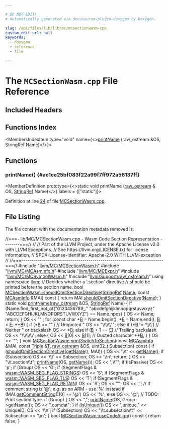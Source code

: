 ```yaml
---

# DO NOT EDIT!
# Automatically generated via docusaurus-plugin-doxygen by Doxygen.

slug: /api/files/lib/lib/mc/mcsectionwasm-cpp
custom_edit_url: null
keywords:
  - doxygen
  - reference
  - file

---
```





# The `MCSectionWasm.cpp` File Reference

<DoxygenPage pluginConfig={pluginConfig}>



## Included Headers

<IncludesList>
<IncludesListItem
  filePath="llvm/MC/MCSectionWasm.h"
  permalink="/docs/api/files/include/include/llvm/include/llvm/mc/mcsectionwasm-h"
  isLocal="true" />
<IncludesListItem
  filePath="llvm/MC/MCAsmInfo.h"
  permalink="/docs/api/files/include/include/llvm/include/llvm/mc/mcasminfo-h"
  isLocal="true" />
<IncludesListItem
  filePath="llvm/MC/MCExpr.h"
  permalink="/docs/api/files/include/include/llvm/include/llvm/mc/mcexpr-h"
  isLocal="true" />
<IncludesListItem
  filePath="llvm/MC/MCSymbolWasm.h"
  permalink="/docs/api/files/include/include/llvm/include/llvm/mc/mcsymbolwasm-h"
  isLocal="true" />
<IncludesListItem
  filePath="llvm/Support/raw_ostream.h"
  permalink="/docs/api/files/include/include/llvm/include/llvm/support/raw-ostream-h"
  isLocal="true" />
</IncludesList>

## Functions Index

<MembersIndex>

<MembersIndexItem
  type="void"
  name={<><a href="#ae1ee25bf083f22a99f7ff972a56137ff">printName</a> (raw&#95;ostream &amp;OS, StringRef Name)</>}>
</MembersIndexItem>

</MembersIndex>


<SectionDefinition>

## Functions

### printName() {#ae1ee25bf083f22a99f7ff972a56137ff}

<MemberDefinition
  prototype={<>static void printName (<a href="/docs/api/classes/llvm/raw-ostream">raw&#95;ostream</a> &amp; OS, <a href="/docs/api/classes/llvm/stringref">StringRef</a> Name)</>}
  labels = {["static"]}>

Definition at line <a href="#l00024">24</a> of file <a href="/docs/api/files/lib/lib/mc/mcsectionwasm-cpp">MCSectionWasm.cpp</a>.
</MemberDefinition>

</SectionDefinition>

## File Listing

The file content with the documentation metadata removed is:

<ProgramListing>

<Link id="l00001" /><CodeLine lineNumber="1"><span class="doxyHighlightComment">//===- lib/MC/MCSectionWasm.cpp - Wasm Code Section Representation --------===//</span></CodeLine>
<Link id="l00002" /><CodeLine lineNumber="2"><span class="doxyHighlightComment">//</span></CodeLine>
<Link id="l00003" /><CodeLine lineNumber="3"><span class="doxyHighlightComment">// Part of the LLVM Project, under the Apache License v2.0 with LLVM Exceptions.</span></CodeLine>
<Link id="l00004" /><CodeLine lineNumber="4"><span class="doxyHighlightComment">// See https://llvm.org/LICENSE.txt for license information.</span></CodeLine>
<Link id="l00005" /><CodeLine lineNumber="5"><span class="doxyHighlightComment">// SPDX-License-Identifier: Apache-2.0 WITH LLVM-exception</span></CodeLine>
<Link id="l00006" /><CodeLine lineNumber="6"><span class="doxyHighlightComment">//</span></CodeLine>
<Link id="l00007" /><CodeLine lineNumber="7"><span class="doxyHighlightComment">//===----------------------------------------------------------------------===//</span></CodeLine>
<Link id="l00008" /><CodeLine lineNumber="8"></CodeLine>
<Link id="l00009" /><CodeLine lineNumber="9"><span class="doxyHighlightPreprocessor">#include &quot;<a href="/docs/api/files/include/include/llvm/include/llvm/mc/mcsectionwasm-h">llvm/MC/MCSectionWasm.h</a>&quot;</span></CodeLine>
<Link id="l00010" /><CodeLine lineNumber="10"><span class="doxyHighlightPreprocessor">#include &quot;<a href="/docs/api/files/include/include/llvm/include/llvm/mc/mcasminfo-h">llvm/MC/MCAsmInfo.h</a>&quot;</span></CodeLine>
<Link id="l00011" /><CodeLine lineNumber="11"><span class="doxyHighlightPreprocessor">#include &quot;<a href="/docs/api/files/include/include/llvm/include/llvm/mc/mcexpr-h">llvm/MC/MCExpr.h</a>&quot;</span></CodeLine>
<Link id="l00012" /><CodeLine lineNumber="12"><span class="doxyHighlightPreprocessor">#include &quot;<a href="/docs/api/files/include/include/llvm/include/llvm/mc/mcsymbolwasm-h">llvm/MC/MCSymbolWasm.h</a>&quot;</span></CodeLine>
<Link id="l00013" /><CodeLine lineNumber="13"><span class="doxyHighlightPreprocessor">#include &quot;<a href="/docs/api/files/include/include/llvm/include/llvm/support/raw-ostream-h">llvm/Support/raw&#95;ostream.h</a>&quot;</span></CodeLine>
<Link id="l00014" /><CodeLine lineNumber="14"></CodeLine>
<Link id="l00015" /><CodeLine lineNumber="15"><span class="doxyHighlightKeyword">using namespace </span><span class="doxyHighlight"><a href="/docs/api/namespaces/llvm">llvm</a>;</span></CodeLine>
<Link id="l00016" /><CodeLine lineNumber="16"></CodeLine>
<Link id="l00017" /><CodeLine lineNumber="17"><span class="doxyHighlightComment">// Decides whether a &#39;.section&#39; directive</span></CodeLine>
<Link id="l00018" /><CodeLine lineNumber="18"><span class="doxyHighlightComment">// should be printed before the section name.</span></CodeLine>
<Link id="l00019" /><CodeLine lineNumber="19" lineLink="/docs/api/classes/llvm/mcsectionwasm/#a762403a6aa5b0c887129edbb4a008807"><span class="doxyHighlightKeywordType">bool</span><span class="doxyHighlight"> <a href="/docs/api/classes/llvm/mcsectionwasm/#a762403a6aa5b0c887129edbb4a008807">MCSectionWasm::shouldOmitSectionDirective</a>(<a href="/docs/api/classes/llvm/stringref">StringRef</a> <a href="/docs/api/classes/llvm/mcsection/#a93cf15fffef6e58ff9e85810de335dfe">Name</a>,</span></CodeLine>
<Link id="l00020" /><CodeLine lineNumber="20"><span class="doxyHighlight">                                               </span><span class="doxyHighlightKeyword">const</span><span class="doxyHighlight"> <a href="/docs/api/classes/llvm/mcasminfo">MCAsmInfo</a> &amp;MAI)</span><span class="doxyHighlightKeyword"> const </span><span class="doxyHighlight">&#123;</span></CodeLine>
<Link id="l00021" /><CodeLine lineNumber="21"><span class="doxyHighlight">  </span><span class="doxyHighlightKeywordFlow">return</span><span class="doxyHighlight"> MAI.<a href="/docs/api/classes/llvm/mcasminfo/#aac7daa6624215575aaf2642545bfd9bf">shouldOmitSectionDirective</a>(<a href="/docs/api/classes/llvm/mcsection/#a93cf15fffef6e58ff9e85810de335dfe">Name</a>);</span></CodeLine>
<Link id="l00022" /><CodeLine lineNumber="22"><span class="doxyHighlight">&#125;</span></CodeLine>
<Link id="l00023" /><CodeLine lineNumber="23"></CodeLine>
<Link id="l00024" /><CodeLine lineNumber="24" lineLink="#ae1ee25bf083f22a99f7ff972a56137ff"><span class="doxyHighlightKeyword">static</span><span class="doxyHighlight"> </span><span class="doxyHighlightKeywordType">void</span><span class="doxyHighlight"> <a href="/docs/api/files/lib/lib/mc/mcsectionelf-cpp/#ae1ee25bf083f22a99f7ff972a56137ff">printName</a>(<a href="/docs/api/classes/llvm/raw-ostream">raw&#95;ostream</a> &amp;OS, <a href="/docs/api/classes/llvm/stringref">StringRef</a> Name) &#123;</span></CodeLine>
<Link id="l00025" /><CodeLine lineNumber="25"><span class="doxyHighlight">  </span><span class="doxyHighlightKeywordFlow">if</span><span class="doxyHighlight"> (Name.find&#95;first&#95;not&#95;of(</span><span class="doxyHighlightStringLiteral">&quot;0123456789&#95;.&quot;</span></CodeLine>
<Link id="l00026" /><CodeLine lineNumber="26"><span class="doxyHighlight">                             </span><span class="doxyHighlightStringLiteral">&quot;abcdefghijklmnopqrstuvwxyz&quot;</span></CodeLine>
<Link id="l00027" /><CodeLine lineNumber="27"><span class="doxyHighlight">                             </span><span class="doxyHighlightStringLiteral">&quot;ABCDEFGHIJKLMNOPQRSTUVWXYZ&quot;</span><span class="doxyHighlight">) == Name.npos) &#123;</span></CodeLine>
<Link id="l00028" /><CodeLine lineNumber="28"><span class="doxyHighlight">    OS &lt;&lt; Name;</span></CodeLine>
<Link id="l00029" /><CodeLine lineNumber="29"><span class="doxyHighlight">    </span><span class="doxyHighlightKeywordFlow">return</span><span class="doxyHighlight">;</span></CodeLine>
<Link id="l00030" /><CodeLine lineNumber="30"><span class="doxyHighlight">  &#125;</span></CodeLine>
<Link id="l00031" /><CodeLine lineNumber="31"><span class="doxyHighlight">  OS &lt;&lt; </span><span class="doxyHighlightCharLiteral">&#39;&quot;&#39;</span><span class="doxyHighlight">;</span></CodeLine>
<Link id="l00032" /><CodeLine lineNumber="32"><span class="doxyHighlight">  </span><span class="doxyHighlightKeywordFlow">for</span><span class="doxyHighlight"> (</span><span class="doxyHighlightKeyword">const</span><span class="doxyHighlight"> </span><span class="doxyHighlightKeywordType">char</span><span class="doxyHighlight"> &#42;<a href="/docs/api/files/lib/lib/ir/builtingcs-cpp/#ae76959fe811ba090de4cba69ac00f1da">B</a> = Name.begin(), &#42;<a href="/docs/api/files/lib/lib/ir/builtingcs-cpp/#abb2b3a60ccc38a28239e19a1646e0c8a">E</a> = Name.end(); <a href="/docs/api/files/lib/lib/ir/builtingcs-cpp/#ae76959fe811ba090de4cba69ac00f1da">B</a> &lt; <a href="/docs/api/files/lib/lib/ir/builtingcs-cpp/#abb2b3a60ccc38a28239e19a1646e0c8a">E</a>; ++<a href="/docs/api/files/lib/lib/ir/builtingcs-cpp/#ae76959fe811ba090de4cba69ac00f1da">B</a>) &#123;</span></CodeLine>
<Link id="l00033" /><CodeLine lineNumber="33"><span class="doxyHighlight">    </span><span class="doxyHighlightKeywordFlow">if</span><span class="doxyHighlight"> (&#42;<a href="/docs/api/files/lib/lib/ir/builtingcs-cpp/#ae76959fe811ba090de4cba69ac00f1da">B</a> == </span><span class="doxyHighlightCharLiteral">&#39;&quot;&#39;</span><span class="doxyHighlight">) </span><span class="doxyHighlightComment">// Unquoted &quot;</span></CodeLine>
<Link id="l00034" /><CodeLine lineNumber="34"><span class="doxyHighlight">      OS &lt;&lt; </span><span class="doxyHighlightStringLiteral">&quot;\\\\\\&quot;&quot;</span><span class="doxyHighlight">;</span></CodeLine>
<Link id="l00035" /><CodeLine lineNumber="35"><span class="doxyHighlight">    </span><span class="doxyHighlightKeywordFlow">else</span><span class="doxyHighlight"> </span><span class="doxyHighlightKeywordFlow">if</span><span class="doxyHighlight"> (&#42;<a href="/docs/api/files/lib/lib/ir/builtingcs-cpp/#ae76959fe811ba090de4cba69ac00f1da">B</a> != </span><span class="doxyHighlightCharLiteral">&#39;\\\\&#39;</span><span class="doxyHighlight">) </span><span class="doxyHighlightComment">// Neither &quot; or backslash</span></CodeLine>
<Link id="l00036" /><CodeLine lineNumber="36"><span class="doxyHighlight">      OS &lt;&lt; &#42;<a href="/docs/api/files/lib/lib/ir/builtingcs-cpp/#ae76959fe811ba090de4cba69ac00f1da">B</a>;</span></CodeLine>
<Link id="l00037" /><CodeLine lineNumber="37"><span class="doxyHighlight">    </span><span class="doxyHighlightKeywordFlow">else</span><span class="doxyHighlight"> </span><span class="doxyHighlightKeywordFlow">if</span><span class="doxyHighlight"> (<a href="/docs/api/files/lib/lib/ir/builtingcs-cpp/#ae76959fe811ba090de4cba69ac00f1da">B</a> + 1 == <a href="/docs/api/files/lib/lib/ir/builtingcs-cpp/#abb2b3a60ccc38a28239e19a1646e0c8a">E</a>) </span><span class="doxyHighlightComment">// Trailing backslash</span></CodeLine>
<Link id="l00038" /><CodeLine lineNumber="38"><span class="doxyHighlight">      OS &lt;&lt; </span><span class="doxyHighlightStringLiteral">&quot;\\\\\\\\&quot;</span><span class="doxyHighlight">;</span></CodeLine>
<Link id="l00039" /><CodeLine lineNumber="39"><span class="doxyHighlight">    </span><span class="doxyHighlightKeywordFlow">else</span><span class="doxyHighlight"> &#123;</span></CodeLine>
<Link id="l00040" /><CodeLine lineNumber="40"><span class="doxyHighlight">      OS &lt;&lt; <a href="/docs/api/files/lib/lib/ir/builtingcs-cpp/#ae76959fe811ba090de4cba69ac00f1da">B</a>&#91;0&#93; &lt;&lt; <a href="/docs/api/files/lib/lib/ir/builtingcs-cpp/#ae76959fe811ba090de4cba69ac00f1da">B</a>&#91;1&#93;; </span><span class="doxyHighlightComment">// Quoted character</span></CodeLine>
<Link id="l00041" /><CodeLine lineNumber="41"><span class="doxyHighlight">      ++<a href="/docs/api/files/lib/lib/ir/builtingcs-cpp/#ae76959fe811ba090de4cba69ac00f1da">B</a>;</span></CodeLine>
<Link id="l00042" /><CodeLine lineNumber="42"><span class="doxyHighlight">    &#125;</span></CodeLine>
<Link id="l00043" /><CodeLine lineNumber="43"><span class="doxyHighlight">  &#125;</span></CodeLine>
<Link id="l00044" /><CodeLine lineNumber="44"><span class="doxyHighlight">  OS &lt;&lt; </span><span class="doxyHighlightCharLiteral">&#39;&quot;&#39;</span><span class="doxyHighlight">;</span></CodeLine>
<Link id="l00045" /><CodeLine lineNumber="45"><span class="doxyHighlight">&#125;</span></CodeLine>
<Link id="l00046" /><CodeLine lineNumber="46"></CodeLine>
<Link id="l00047" /><CodeLine lineNumber="47" lineLink="/docs/api/classes/llvm/mcsectionwasm/#a7dde3ab7501ba49c539fd851003d5e40"><span class="doxyHighlightKeywordType">void</span><span class="doxyHighlight"> <a href="/docs/api/classes/llvm/mcsectionwasm/#a7dde3ab7501ba49c539fd851003d5e40">MCSectionWasm::printSwitchToSection</a>(</span><span class="doxyHighlightKeyword">const</span><span class="doxyHighlight"> <a href="/docs/api/classes/llvm/mcasminfo">MCAsmInfo</a> &amp;MAI, </span><span class="doxyHighlightKeyword">const</span><span class="doxyHighlight"> <a href="/docs/api/classes/llvm/triple">Triple</a> &amp;<a href="/docs/api/files/lib/lib/target/lib/target/mips/mips16isellowering-cpp/#a0acb682b8260ab1c60b918599864e2e5">T</a>,</span></CodeLine>
<Link id="l00048" /><CodeLine lineNumber="48"><span class="doxyHighlight">                                         <a href="/docs/api/classes/llvm/raw-ostream">raw&#95;ostream</a> &amp;OS,</span></CodeLine>
<Link id="l00049" /><CodeLine lineNumber="49"><span class="doxyHighlight">                                         uint32&#95;t Subsection)</span><span class="doxyHighlightKeyword"> const </span><span class="doxyHighlight">&#123;</span></CodeLine>
<Link id="l00050" /><CodeLine lineNumber="50"></CodeLine>
<Link id="l00051" /><CodeLine lineNumber="51"><span class="doxyHighlight">  </span><span class="doxyHighlightKeywordFlow">if</span><span class="doxyHighlight"> (<a href="/docs/api/classes/llvm/mcsectionwasm/#a762403a6aa5b0c887129edbb4a008807">shouldOmitSectionDirective</a>(<a href="/docs/api/classes/llvm/mcsection/#aac4366cca0c8d3cd472a02a71f4aa34c">getName</a>(), MAI)) &#123;</span></CodeLine>
<Link id="l00052" /><CodeLine lineNumber="52"><span class="doxyHighlight">    OS &lt;&lt; </span><span class="doxyHighlightCharLiteral">&#39;\\t&#39;</span><span class="doxyHighlight"> &lt;&lt; <a href="/docs/api/classes/llvm/mcsection/#aac4366cca0c8d3cd472a02a71f4aa34c">getName</a>();</span></CodeLine>
<Link id="l00053" /><CodeLine lineNumber="53"><span class="doxyHighlight">    </span><span class="doxyHighlightKeywordFlow">if</span><span class="doxyHighlight"> (Subsection)</span></CodeLine>
<Link id="l00054" /><CodeLine lineNumber="54"><span class="doxyHighlight">      OS &lt;&lt; </span><span class="doxyHighlightCharLiteral">&#39;\\t&#39;</span><span class="doxyHighlight"> &lt;&lt; Subsection;</span></CodeLine>
<Link id="l00055" /><CodeLine lineNumber="55"><span class="doxyHighlight">    OS &lt;&lt; </span><span class="doxyHighlightCharLiteral">&#39;\\n&#39;</span><span class="doxyHighlight">;</span></CodeLine>
<Link id="l00056" /><CodeLine lineNumber="56"><span class="doxyHighlight">    </span><span class="doxyHighlightKeywordFlow">return</span><span class="doxyHighlight">;</span></CodeLine>
<Link id="l00057" /><CodeLine lineNumber="57"><span class="doxyHighlight">  &#125;</span></CodeLine>
<Link id="l00058" /><CodeLine lineNumber="58"></CodeLine>
<Link id="l00059" /><CodeLine lineNumber="59"><span class="doxyHighlight">  OS &lt;&lt; </span><span class="doxyHighlightStringLiteral">&quot;\\t.section\\t&quot;</span><span class="doxyHighlight">;</span></CodeLine>
<Link id="l00060" /><CodeLine lineNumber="60"><span class="doxyHighlight">  <a href="/docs/api/files/lib/lib/mc/mcsectionelf-cpp/#ae1ee25bf083f22a99f7ff972a56137ff">printName</a>(OS, <a href="/docs/api/classes/llvm/mcsection/#aac4366cca0c8d3cd472a02a71f4aa34c">getName</a>());</span></CodeLine>
<Link id="l00061" /><CodeLine lineNumber="61"><span class="doxyHighlight">  OS &lt;&lt; </span><span class="doxyHighlightStringLiteral">&quot;,\\&quot;&quot;</span><span class="doxyHighlight">;</span></CodeLine>
<Link id="l00062" /><CodeLine lineNumber="62"></CodeLine>
<Link id="l00063" /><CodeLine lineNumber="63"><span class="doxyHighlight">  </span><span class="doxyHighlightKeywordFlow">if</span><span class="doxyHighlight"> (IsPassive)</span></CodeLine>
<Link id="l00064" /><CodeLine lineNumber="64"><span class="doxyHighlight">    OS &lt;&lt; </span><span class="doxyHighlightCharLiteral">&#39;p&#39;</span><span class="doxyHighlight">;</span></CodeLine>
<Link id="l00065" /><CodeLine lineNumber="65"><span class="doxyHighlight">  </span><span class="doxyHighlightKeywordFlow">if</span><span class="doxyHighlight"> (Group)</span></CodeLine>
<Link id="l00066" /><CodeLine lineNumber="66"><span class="doxyHighlight">    OS &lt;&lt; </span><span class="doxyHighlightCharLiteral">&#39;G&#39;</span><span class="doxyHighlight">;</span></CodeLine>
<Link id="l00067" /><CodeLine lineNumber="67"><span class="doxyHighlight">  </span><span class="doxyHighlightKeywordFlow">if</span><span class="doxyHighlight"> (SegmentFlags &amp; <a href="/docs/api/namespaces/llvm/wasm/#ab59521677a1bb67738764d89f9cb0429ac340817f607f61c4413f9e89b0acab03">wasm::WASM&#95;SEG&#95;FLAG&#95;STRINGS</a>)</span></CodeLine>
<Link id="l00068" /><CodeLine lineNumber="68"><span class="doxyHighlight">    OS &lt;&lt; </span><span class="doxyHighlightCharLiteral">&#39;S&#39;</span><span class="doxyHighlight">;</span></CodeLine>
<Link id="l00069" /><CodeLine lineNumber="69"><span class="doxyHighlight">  </span><span class="doxyHighlightKeywordFlow">if</span><span class="doxyHighlight"> (SegmentFlags &amp; <a href="/docs/api/namespaces/llvm/wasm/#ab59521677a1bb67738764d89f9cb0429a829d95d74beace7ff3449f6715cbaec7">wasm::WASM&#95;SEG&#95;FLAG&#95;TLS</a>)</span></CodeLine>
<Link id="l00070" /><CodeLine lineNumber="70"><span class="doxyHighlight">    OS &lt;&lt; </span><span class="doxyHighlightCharLiteral">&#39;T&#39;</span><span class="doxyHighlight">;</span></CodeLine>
<Link id="l00071" /><CodeLine lineNumber="71"><span class="doxyHighlight">  </span><span class="doxyHighlightKeywordFlow">if</span><span class="doxyHighlight"> (SegmentFlags &amp; <a href="/docs/api/namespaces/llvm/wasm/#ab59521677a1bb67738764d89f9cb0429a05cd6cd324ddab7f919b11f3422ec610">wasm::WASM&#95;SEG&#95;FLAG&#95;RETAIN</a>)</span></CodeLine>
<Link id="l00072" /><CodeLine lineNumber="72"><span class="doxyHighlight">    OS &lt;&lt; </span><span class="doxyHighlightCharLiteral">&#39;R&#39;</span><span class="doxyHighlight">;</span></CodeLine>
<Link id="l00073" /><CodeLine lineNumber="73"></CodeLine>
<Link id="l00074" /><CodeLine lineNumber="74"><span class="doxyHighlight">  OS &lt;&lt; </span><span class="doxyHighlightCharLiteral">&#39;&quot;&#39;</span><span class="doxyHighlight">;</span></CodeLine>
<Link id="l00075" /><CodeLine lineNumber="75"></CodeLine>
<Link id="l00076" /><CodeLine lineNumber="76"><span class="doxyHighlight">  OS &lt;&lt; </span><span class="doxyHighlightCharLiteral">&#39;,&#39;</span><span class="doxyHighlight">;</span></CodeLine>
<Link id="l00077" /><CodeLine lineNumber="77"></CodeLine>
<Link id="l00078" /><CodeLine lineNumber="78"><span class="doxyHighlight">  </span><span class="doxyHighlightComment">// If comment string is &#39;@&#39;, e.g. as on ARM - use &#39;%&#39; instead</span></CodeLine>
<Link id="l00079" /><CodeLine lineNumber="79"><span class="doxyHighlight">  </span><span class="doxyHighlightKeywordFlow">if</span><span class="doxyHighlight"> (MAI.<a href="/docs/api/classes/llvm/mcasminfo/#a83dadee742338c79e561e3efff6ee00a">getCommentString</a>()&#91;0&#93; == </span><span class="doxyHighlightCharLiteral">&#39;@&#39;</span><span class="doxyHighlight">)</span></CodeLine>
<Link id="l00080" /><CodeLine lineNumber="80"><span class="doxyHighlight">    OS &lt;&lt; </span><span class="doxyHighlightCharLiteral">&#39;%&#39;</span><span class="doxyHighlight">;</span></CodeLine>
<Link id="l00081" /><CodeLine lineNumber="81"><span class="doxyHighlight">  </span><span class="doxyHighlightKeywordFlow">else</span></CodeLine>
<Link id="l00082" /><CodeLine lineNumber="82"><span class="doxyHighlight">    OS &lt;&lt; </span><span class="doxyHighlightCharLiteral">&#39;@&#39;</span><span class="doxyHighlight">;</span></CodeLine>
<Link id="l00083" /><CodeLine lineNumber="83"></CodeLine>
<Link id="l00084" /><CodeLine lineNumber="84"><span class="doxyHighlight">  </span><span class="doxyHighlightComment">// TODO: Print section type.</span></CodeLine>
<Link id="l00085" /><CodeLine lineNumber="85"></CodeLine>
<Link id="l00086" /><CodeLine lineNumber="86"><span class="doxyHighlight">  </span><span class="doxyHighlightKeywordFlow">if</span><span class="doxyHighlight"> (Group) &#123;</span></CodeLine>
<Link id="l00087" /><CodeLine lineNumber="87"><span class="doxyHighlight">    OS &lt;&lt; </span><span class="doxyHighlightStringLiteral">&quot;,&quot;</span><span class="doxyHighlight">;</span></CodeLine>
<Link id="l00088" /><CodeLine lineNumber="88"><span class="doxyHighlight">    <a href="/docs/api/files/lib/lib/mc/mcsectionelf-cpp/#ae1ee25bf083f22a99f7ff972a56137ff">printName</a>(OS, Group-&gt;getName());</span></CodeLine>
<Link id="l00089" /><CodeLine lineNumber="89"><span class="doxyHighlight">    OS &lt;&lt; </span><span class="doxyHighlightStringLiteral">&quot;,comdat&quot;</span><span class="doxyHighlight">;</span></CodeLine>
<Link id="l00090" /><CodeLine lineNumber="90"><span class="doxyHighlight">  &#125;</span></CodeLine>
<Link id="l00091" /><CodeLine lineNumber="91"></CodeLine>
<Link id="l00092" /><CodeLine lineNumber="92"><span class="doxyHighlight">  </span><span class="doxyHighlightKeywordFlow">if</span><span class="doxyHighlight"> (<a href="/docs/api/classes/llvm/mcsectionwasm/#aa4de8a637b4df2b00e702de183ea98f0">isUnique</a>())</span></CodeLine>
<Link id="l00093" /><CodeLine lineNumber="93"><span class="doxyHighlight">    OS &lt;&lt; </span><span class="doxyHighlightStringLiteral">&quot;,unique,&quot;</span><span class="doxyHighlight"> &lt;&lt; UniqueID;</span></CodeLine>
<Link id="l00094" /><CodeLine lineNumber="94"></CodeLine>
<Link id="l00095" /><CodeLine lineNumber="95"><span class="doxyHighlight">  OS &lt;&lt; </span><span class="doxyHighlightCharLiteral">&#39;\\n&#39;</span><span class="doxyHighlight">;</span></CodeLine>
<Link id="l00096" /><CodeLine lineNumber="96"></CodeLine>
<Link id="l00097" /><CodeLine lineNumber="97"><span class="doxyHighlight">  </span><span class="doxyHighlightKeywordFlow">if</span><span class="doxyHighlight"> (Subsection)</span></CodeLine>
<Link id="l00098" /><CodeLine lineNumber="98"><span class="doxyHighlight">    OS &lt;&lt; </span><span class="doxyHighlightStringLiteral">&quot;\\t.subsection\\t&quot;</span><span class="doxyHighlight"> &lt;&lt; Subsection &lt;&lt; </span><span class="doxyHighlightCharLiteral">&#39;\\n&#39;</span><span class="doxyHighlight">;</span></CodeLine>
<Link id="l00099" /><CodeLine lineNumber="99"><span class="doxyHighlight">&#125;</span></CodeLine>
<Link id="l00100" /><CodeLine lineNumber="100"></CodeLine>
<Link id="l00101" /><CodeLine lineNumber="101" lineLink="/docs/api/classes/llvm/mcsectionwasm/#a436d195e2dbf86e95b9309d648aa0def"><span class="doxyHighlightKeywordType">bool</span><span class="doxyHighlight"> <a href="/docs/api/classes/llvm/mcsectionwasm/#a436d195e2dbf86e95b9309d648aa0def">MCSectionWasm::useCodeAlign</a>()</span><span class="doxyHighlightKeyword"> const </span><span class="doxyHighlight">&#123; </span><span class="doxyHighlightKeywordFlow">return</span><span class="doxyHighlight"> </span><span class="doxyHighlightKeyword">false</span><span class="doxyHighlight">; &#125;</span></CodeLine>

</ProgramListing>


</DoxygenPage>
